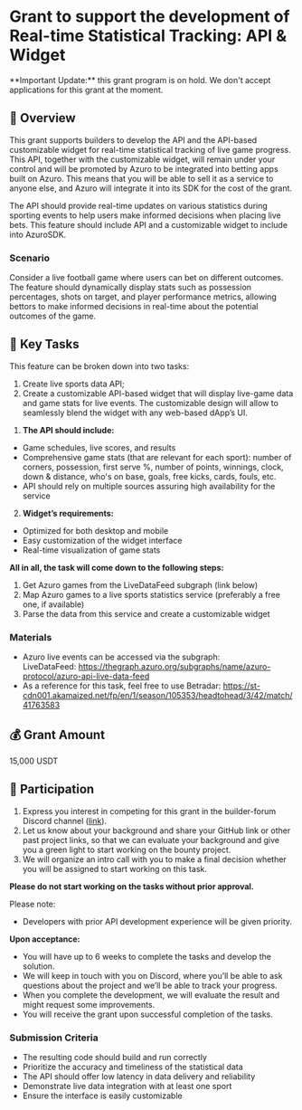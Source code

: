 
# Grant to support the development of Real-time Statistical Tracking: API & Widget

<Callout type="warning">
  **Important Update:** this grant program is on hold. We don't accept applications for this grant at the moment.
</Callout>

## 🌟 Overview

This grant supports builders to develop the API and the API-based customizable widget for real-time statistical tracking of live game progress. This API, together with the customizable widget, will remain under your control and will be promoted by Azuro to be integrated into betting apps built on Azuro. This means that you will be able to sell it as a service to anyone else, and Azuro will integrate it into its SDK for the cost of the grant.

The API should provide real-time updates on various statistics during sporting events to help users make informed decisions when placing live bets. This feature should include API and a customizable widget to include into AzuroSDK.

### Scenario

Consider a live football game where users can bet on different outcomes. The feature should dynamically display stats such as possession percentages, shots on target, and player performance metrics, allowing bettors to make informed decisions in real-time about the potential outcomes of the game.

## 🎯 Key Tasks

This feature can be broken down into two tasks: 
1) Create live sports data API; 
2) Create a customizable API-based widget that will display live-game data and game stats for live events. The customizable design will allow to seamlessly blend the widget with any web-based dApp’s UI.

1. **The API should include:**
- Game schedules, live scores, and results
- Comprehensive game stats (that are relevant for each sport): number of corners, possession, first serve %, number of points, winnings, clock, down & distance, who's on base, goals, free kicks, cards, fouls, etc.
- API should rely on multiple sources assuring high availability for the service

2. **Widget’s requirements:**
- Optimized for both desktop and mobile
- Easy customization of the widget interface
- Real-time visualization of game stats

**All in all, the task will come down to the following steps:**

1. Get Azuro games from the LiveDataFeed subgraph (link below)
2. Map Azuro games to a live sports statistics service (preferably a free one, if available)
3. Parse the data from this service and create a customizable widget

### Materials

- Azuro live events can be accessed via the subgraph: LiveDataFeed: https://thegraph.azuro.org/subgraphs/name/azuro-protocol/azuro-api-live-data-feed
- As a reference for this task, feel free to use Betradar:  https://st-cdn001.akamaized.net/fp/en/1/season/105353/headtohead/3/42/match/41763583

## 💰 Grant Amount

15,000 USDT

## 🤝 Participation

1. Express you interest in competing for this grant in the builder-forum Discord channel ([link](https://discord.gg/azuro)). 
2. Let us know about your background and share your GitHub link or other past project links, so that we can evaluate your background and give you a green light to start working on the bounty project. 
3. We will organize an intro call with you to make a final decision whether you will be assigned to start working on this task. 

**Please do not start working on the tasks without prior approval.**

Please note:

- Developers with prior API development experience will be given priority.

**Upon acceptance:**

- You will have up to 6 weeks to complete the tasks and develop the solution.
- We will keep in touch with you on Discord, where you’ll be able to ask questions about the project and we’ll be able to track your progress.
- When you complete the development, we will evaluate the result and might request some improvements.
- You will receive the grant upon successful completion of the tasks.

### Submission Criteria

- The resulting code should build and run correctly
- Prioritize the accuracy and timeliness of the statistical data
- The API should offer low latency in data delivery and reliability
- Demonstrate live data integration with at least one sport
- Ensure the interface is easily customizable